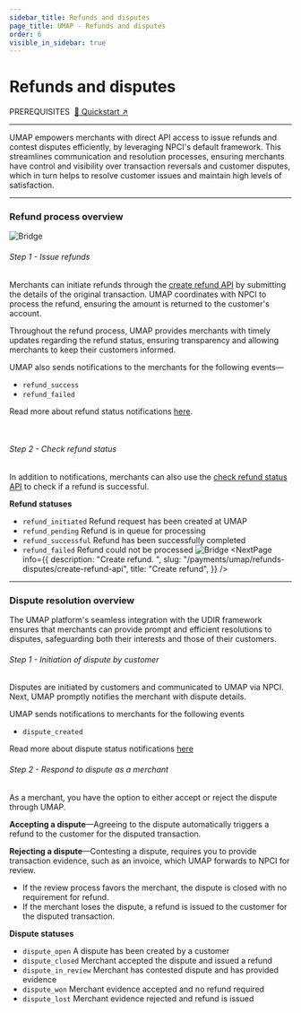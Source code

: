 ```yaml
---
sidebar_title: Refunds and disputes
page_title: UMAP - Refunds and disputes
order: 6
visible_in_sidebar: true
---
```


# Refunds and disputes

<Text size="small" weight="600">
    PREREQUISITES&nbsp;
</Text>
<a href="/payments/umap/quickstart" target="_self">🌟 Quickstart ↗</a>

<hr class="primary" />

UMAP empowers merchants with direct API access to issue refunds and contest disputes efficiently, by leveraging NPCI's default framework. This streamlines communication and resolution processes, ensuring merchants have control and visibility over transaction reversals and customer disputes, which in turn helps to resolve customer issues and maintain high levels of satisfaction.

<hr class="primary" />

### Refund process overview

<img
    src="https://storage.googleapis.com/strapi-assets/latest/refund-flow-online_flow/refund-flow-online_flow.png"
    alt="Bridge"
/>

###### Step 1 - Issue refunds
Merchants can initiate refunds through the <a href="/payments/umap/api-reference#/category~refund/operation~refund#create" target="_blank">create refund API</a> by submitting the details of the original transaction. UMAP coordinates with NPCI to process the refund, ensuring the amount is returned to the customer's account.

Throughout the refund process, UMAP provides merchants
with timely updates regarding the refund status,
ensuring transparency and allowing merchants to keep
their customers informed.

UMAP also sends notifications to the merchants for the following events—
- `refund_success`
- `refund_failed`

Read more about refund status notifications <a href="/payments/umap/notifications/refunds">here</a>.

<br/>

###### Step 2 - Check refund status
In addition to notifications, merchants can also use the <a href="/payments/umap/api-reference#/category~refund/operation~refund#fetchById" target="_blank">check refund status API</a> to check if a refund is successful.

**Refund statuses**
- `refund_initiated` Refund request has been
created at UMAP
- `refund_pending` Refund is in queue for processing
- `refund_successful` Refund has been
successfully completed
- `refund_failed` Refund could not be
processed
<img
    src="https://storage.googleapis.com/strapi-assets/latest/Frame_74/Frame_74.png"
    alt="Bridge"
/>
<NextPage
    info={{
        description: "Create refund.  ",
        slug: "/payments/umap/refunds-disputes/create-refund-api",
        title: "Create refund",
    }}
/>

<hr class="primary" />

### Dispute resolution overview
The UMAP platform's seamless integration with the UDIR
framework ensures that merchants can provide prompt and
efficient resolutions to disputes, safeguarding both
their interests and those of their customers.

###### Step 1 - Initiation of dispute by customer
Disputes are initiated by customers and communicated to UMAP via NPCI. Next, UMAP promptly notifies the merchant with dispute details.

UMAP sends notifications to merchants for the following events
- `dispute_created`

Read more about dispute status notifications <a href="/payments/umap/notifications/disputes">here</a>

###### Step 2 - Respond to dispute as a merchant
As a merchant, you have the option to either accept or reject the dispute through UMAP. 

**Accepting a dispute**—Agreeing to the dispute automatically triggers a refund to the customer for the disputed transaction.

**Rejecting a dispute**—Contesting a dispute, requires you to provide transaction evidence, such as an invoice, which UMAP forwards to
NPCI for review.
- If the review process favors the merchant, the dispute is closed with no requirement for refund.
- If the merchant loses the dispute, a refund is issued to the customer for the disputed transaction.

**Dispute statuses**
- `dispute_open`&nbsp;A dispute has been created
by a customer
- `dispute_closed`&nbsp;Merchant accepted the dispute
and issued a refund
- `dispute_in_review`&nbsp;Merchant has contested
dispute and has provided evidence
- `dispute_won`&nbsp;Merchant evidence accepted and no refund required
- `dispute_lost`&nbsp;Merchant evidence rejected and refund is issued

